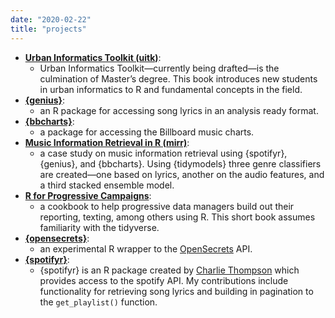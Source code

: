 ```yaml
---
date: "2020-02-22"
title: "projects"
---
```


* **[Urban Informatics Toolkit (uitk)](https://urban-informatics.netlify.com)**:
  - Urban Informatics Toolkit—currently being drafted—is the culmination of Master's degree. This book introduces new students in urban informatics to R and fundamental concepts in the field.
* **[{genius}](https://github.com/JosiahParry/genius)**: 
  - an R package for accessing song lyrics in an analysis ready format. 
* **[{bbcharts}](https://github.com/josiahparry/bbcharts)**:
  - a package for accessing the Billboard music charts.
* **[Music Information Retrieval in R (mirr)](https://mirr.netlify.com/)**:
  - a case study on music information retrieval using {spotifyr}, {genius}, and {bbcharts}. Using {tidymodels} three genre classifiers are created—one based on lyrics, another on the audio features, and a third stacked ensemble model.
* **[R for Progressive Campaigns](https://r4campaigns.netlify.com/)**:
  - a cookbook to help progressive data managers build out their reporting, texting, among others using R. This short book assumes familiarity with the tidyverse. 
* **[{opensecrets}](https://github.com/JosiahParry/opensecrets/)**:
  - an experimental R wrapper to the [OpenSecrets](https://www.opensecrets.org/) API.
* **[{spotifyr}](https://github.com/charlie86/spotifyr)**:
  - {spotifyr} is an R package created by [Charlie Thompson](https://rcharlie.com/) which provides access to the spotify API. My contributions include functionality for retrieving song lyrics and building in pagination to the `get_playlist()` function.

